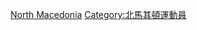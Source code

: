 {{Commonscat|Basketball players from the Republic of Macedonia}}

[[Category:各國籃球運動員|North Macedonia]]
[[Category:北馬其頓運動員|Category:北馬其頓運動員]]